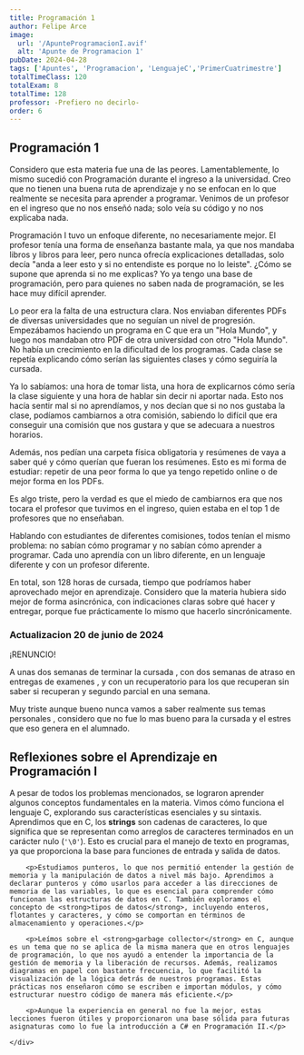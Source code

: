 ```yaml
---
title: Programación 1
author: Felipe Arce
image:
  url: '/ApunteProgramacionI.avif'
  alt: 'Apunte de Programacion 1'
pubDate: 2024-04-28
tags: ['Apuntes', 'Programacion', 'LenguajeC','PrimerCuatrimestre']
totalTimeClass: 120
totalExam: 8
totalTime: 128
professor: -Prefiero no decirlo-
order: 6
---
```


## Programación 1

Considero que esta materia fue una de las peores. Lamentablemente, lo mismo sucedió con Programación durante el ingreso a la universidad. Creo que no tienen una buena ruta de aprendizaje y no se enfocan en lo que realmente se necesita para aprender a programar. Venimos de un profesor en el ingreso que no nos enseñó nada; solo veía su código y no nos explicaba nada.

Programación I tuvo un enfoque diferente, no necesariamente mejor. El profesor tenía una forma de enseñanza bastante mala, ya que nos mandaba libros y libros para leer, pero nunca ofrecía explicaciones detalladas, solo decía "anda a leer esto y si no entendiste es porque no lo leiste". ¿Cómo se supone que aprenda si no me explicas? Yo ya tengo una base de programación, pero para quienes no saben nada de programación, se les hace muy difícil aprender.

Lo peor era la falta de una estructura clara. Nos enviaban diferentes PDFs de diversas universidades que no seguían un nivel de progresión. Empezábamos haciendo un programa en C que era un "Hola Mundo", y luego nos mandaban otro PDF de otra universidad con otro "Hola Mundo". No había un crecimiento en la dificultad de los programas. Cada clase se repetía explicando cómo serían las siguientes clases y cómo seguiría la cursada. 

Ya lo sabíamos: una hora de tomar lista, una hora de explicarnos cómo sería la clase siguiente y una hora de hablar sin decir ni aportar nada. Esto nos hacía sentir mal si no aprendíamos, y nos decían que si no nos gustaba la clase, podíamos cambiarnos a otra comisión, sabiendo lo difícil que era conseguir una comisión que nos gustara y que se adecuara a nuestros horarios.

Además, nos pedían una carpeta física obligatoria y resúmenes de vaya a saber qué y cómo querían que fueran los resúmenes. Esto es mi forma de estudiar: repetir de una peor forma lo que ya tengo repetido online o de mejor forma en los PDFs.

Es algo triste, pero la verdad es que el miedo de cambiarnos era que nos tocara el profesor que tuvimos en el ingreso, quien estaba en el top 1 de profesores que no enseñaban.

Hablando con estudiantes de diferentes comisiones, todos tenían el mismo problema: no sabían cómo programar y no sabían cómo aprender a programar. Cada uno aprendía con un libro diferente, en un lenguaje diferente y con un profesor diferente.

En total, son 128 horas de cursada, tiempo que podríamos haber aprovechado mejor en aprendizaje. Considero que la materia hubiera sido mejor de forma asincrónica, con indicaciones claras sobre qué hacer y entregar, porque fue prácticamente lo mismo que hacerlo sincrónicamente. 

### Actualizacion 20 de junio de 2024 

<p class="text-red-600 ">¡RENUNCIO!</p>

A unas dos semanas de terminar la cursada , con dos semanas de atraso en entregas de examenes , y con un recuperatorio para los que recuperan sin saber si recuperan y segundo parcial en una semana. 

Muy triste aunque bueno nunca vamos a saber realmente sus temas personales , considero que no fue lo mas bueno para la cursada y el estres que eso genera en el alumnado.

<div class="bg-white p-6 rounded-lg shadow-md">
    <h2 class="text-2xl font-bold mb-4">Reflexiones sobre el Aprendizaje en Programación I</h2>
    <div class="flex flex-col m-0 p-0">
        <p>A pesar de todos los problemas mencionados, se lograron aprender algunos conceptos fundamentales en la materia. Vimos cómo funciona el lenguaje C, explorando sus características esenciales y su sintaxis. Aprendimos que en C, los <strong>strings</strong> son cadenas de caracteres, lo que significa que se representan como arreglos de caracteres terminados en un carácter nulo (<code>'\0'</code>). Esto es crucial para el manejo de texto en programas, ya que proporciona la base para funciones de entrada y salida de datos.</p>
        
        <p>Estudiamos punteros, lo que nos permitió entender la gestión de memoria y la manipulación de datos a nivel más bajo. Aprendimos a declarar punteros y cómo usarlos para acceder a las direcciones de memoria de las variables, lo que es esencial para comprender cómo funcionan las estructuras de datos en C. También exploramos el concepto de <strong>tipos de datos</strong>, incluyendo enteros, flotantes y caracteres, y cómo se comportan en términos de almacenamiento y operaciones.</p>
            
        <p>Leímos sobre el <strong>garbage collector</strong> en C, aunque es un tema que no se aplica de la misma manera que en otros lenguajes de programación, lo que nos ayudó a entender la importancia de la gestión de memoria y la liberación de recursos. Además, realizamos diagramas en papel con bastante frecuencia, lo que facilitó la visualización de la lógica detrás de nuestros programas. Estas prácticas nos enseñaron cómo se escriben e importan módulos, y cómo estructurar nuestro código de manera más eficiente.</p>
        
        <p>Aunque la experiencia en general no fue la mejor, estas lecciones fueron útiles y proporcionaron una base sólida para futuras asignaturas como lo fue la introducción a C# en Programación II.</p>
        
    </div>
</div>